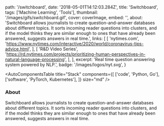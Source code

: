 
  path: '/switchboard',
  date: '2018-05-01T14:12:03.284Z',
  title: 'Switchboard',
  tags: ['Machine Learning', 'Tools'],
  thumbnail: '/images/gifs/switchboard.gif',
  cover: coverImage,
  embed: '',
  about:
    'Switchboard allows journalists to create question-and-answer databases about different topics. It sorts incoming reader questions into clusters, and if the model thinks they are similar enough to ones that have already been answered, suggests answers in real time.',
  links: [
    [
      'nytimes.com',
      'https://www.nytimes.com/interactive/2020/world/coronavirus-tips-advice.html',
    ],
    [
      'R&D Video Series',
      'https://rd.nytimes.com/projects/prioritizing-human-perspectives-in-natural-language-processing',
    ],
  ],
  excerpt: 'Real time question answering system powered by NLP.',
  badge: '/images/logos/nyt.svg',
}

<AutoComponentsTable
  title="Stack"
  components={[
    ['code', 'Python, Go'],
    ['software', 'PyTorch, Kubernetes'],
  ]}
  size="md"
/>

### About

Switchboard allows journalists to create question-and-answer databases about different topics. It sorts incoming reader questions into clusters, and if the model thinks they are similar enough to ones that have already been answered, suggests answers in real time.
